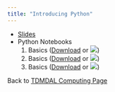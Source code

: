 ```yaml
---
title: "Introducing Python"
---
```


* [Slides](abc.pdf)
* Python Notebooks
    1. Basics (<a href="" download="2_Basics.ipynb">Download</a> or [![](colab-badge.svg)](https://colab.research.google.com/github/tdmdal/python-workshop/blob/master/docs/2_Basics.ipynb))
    2. Basics (<a href="" download="2_Basics.ipynb">Download</a> or [![](colab-badge.svg)](https://colab.research.google.com/github/tdmdal/python-workshop/blob/master/docs/2_Basics.ipynb))
    3. Basics (<a href="" download="2_Basics.ipynb">Download</a> or [![](colab-badge.svg)](https://colab.research.google.com/github/tdmdal/python-workshop/blob/master/docs/2_Basics.ipynb))

Back to [TDMDAL Computing Page](https://tdmdal.github.io/)